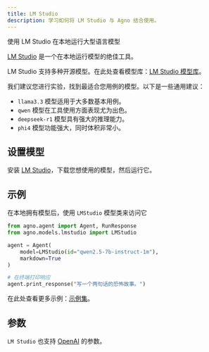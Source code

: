 ```yaml
---
title: LM Studio
description: 学习如何将 LM Studio 与 Agno 结合使用。
---
```


使用 LM Studio 在本地运行大型语言模型

[LM Studio](https://lmstudio.ai) 是一个在本地运行模型的绝佳工具。

LM Studio 支持多种开源模型。在此处查看模型库：[LM Studio 模型库](https://lmstudio.ai/models)。

我们建议您进行实验，找到最适合您用例的模型。以下是一些通用建议：

- `llama3.3` 模型适用于大多数基本用例。
- `qwen` 模型在工具使用方面表现尤为出色。
- `deepseek-r1` 模型具有强大的推理能力。
- `phi4` 模型功能强大，同时体积非常小。

## 设置模型

安装 [LM Studio](https://lmstudio.ai)，下载您想使用的模型，然后运行它。

## 示例

在本地拥有模型后，使用 `LMStudio` 模型类来访问它

<CodeGroup>

```python agent.py
from agno.agent import Agent, RunResponse
from agno.models.lmstudio import LMStudio

agent = Agent(
    model=LMStudio(id="qwen2.5-7b-instruct-1m"),
    markdown=True
)

# 在终端打印响应
agent.print_response("写一个两句话的恐怖故事。")
```

</CodeGroup>

<Note>在此处查看更多示例：[示例集](../examples/models/lmstudio)。</Note>

## 参数

<Snippet file="model-lmstudio-params.mdx" />

`LM Studio` 也支持 [OpenAI](/reference/models/openai) 的参数。